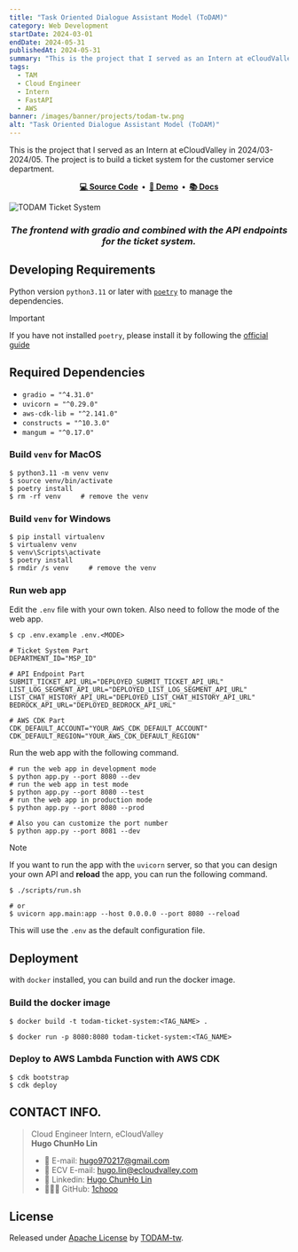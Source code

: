 ```yaml
---
title: "Task Oriented Dialogue Assistant Model (ToDAM)"
category: Web Development
startDate: 2024-03-01
endDate: 2024-05-31
publishedAt: 2024-05-31
summary: "This is the project that I served as an Intern at eCloudValley in 2024/03-2024/05. The project is to build a ticket system for the customer service department."
tags: 
  - TAM
  - Cloud Engineer
  - Intern
  - FastAPI
  - AWS
banner: /images/banner/projects/todam-tw.png
alt: "Task Oriented Dialogue Assistant Model (ToDAM)"
---
```


This is the project that I served as an Intern at eCloudValley in 2024/03-2024/05. The project is to build a ticket system for the customer service department.

<div align="center">
  <strong>
    <a href="https://github.com/TODAM-tw/todam-ticket-system">💻 Source Code</a>&nbsp;&nbsp;&bull;&nbsp;
    <a href="https://youtu.be/i86gxusBZNY">🎥 Demo</a>&nbsp;&nbsp;&bull;&nbsp;
    <a href="https://github.com/TODAM-tw/todam-ticket-system/tree/main/docs">📚 Docs</a>
  </strong>
</div>

![TODAM Ticket System](https://github.com/TODAM-tw/todam-ticket-system/raw/main/docs/imgs/cover.png)


<h3 align="center">
    <b><i>The frontend with gradio and combined with the API endpoints for the ticket system.</i></b>
</h3>

## Developing Requirements

Python version `python3.11` or later with [`poetry`](https://python-poetry.org/) to manage the dependencies.

> [!IMPORTANT]
> If you have not installed `poetry`, please install it by following the [official guide](https://python-poetry.org/docs/#installation)

## Required Dependencies

- `gradio = "^4.31.0"`
- `uvicorn = "^0.29.0"`
- `aws-cdk-lib = "^2.141.0"`
- `constructs = "^10.3.0"`
- `mangum = "^0.17.0"`

### Build `venv` for **MacOS**
```shell
$ python3.11 -m venv venv
$ source venv/bin/activate
$ poetry install
$ rm -rf venv     # remove the venv
```

### Build `venv` for **Windows**
```shell
$ pip install virtualenv
$ virtualenv venv
$ venv\Scripts\activate
$ poetry install
$ rmdir /s venv     # remove the venv
```

### Run web app

Edit the `.env` file with your own token. Also need to follow the mode of the web app.

```shell
$ cp .env.example .env.<MODE>
```

```shell
# Ticket System Part
DEPARTMENT_ID="MSP_ID"

# API Endpoint Part
SUBMIT_TICKET_API_URL="DEPLOYED_SUBMIT_TICKET_API_URL"
LIST_LOG_SEGMENT_API_URL="DEPLOYED_LIST_LOG_SEGMENT_API_URL"
LIST_CHAT_HISTORY_API_URL="DEPLOYED_LIST_CHAT_HISTORY_API_URL"
BEDROCK_API_URL="DEPLOYED_BEDROCK_API_URL"

# AWS CDK Part
CDK_DEFAULT_ACCOUNT="YOUR_AWS_CDK_DEFAULT_ACCOUNT"
CDK_DEFAULT_REGION="YOUR_AWS_CDK_DEFAULT_REGION"
```

Run the web app with the following command.

```shell
# run the web app in development mode
$ python app.py --port 8080 --dev
# run the web app in test mode
$ python app.py --port 8080 --test
# run the web app in production mode
$ python app.py --port 8080 --prod

# Also you can customize the port number
$ python app.py --port 8081 --dev
```

> [!NOTE]
> If you want to run the app with the `uvicorn` server, so that you can design your own API and **reload** the app, you can run the following command.
> ```shell
> $ ./scripts/run.sh
> 
> # or
> $ uvicorn app.main:app --host 0.0.0.0 --port 8080 --reload
> ```
>
> This will use the `.env` as the default configuration file.

## Deployment

with `docker` installed, you can build and run the docker image.

### Build the docker image

```shell
$ docker build -t todam-ticket-system:<TAG_NAME> .

$ docker run -p 8080:8080 todam-ticket-system:<TAG_NAME>
```


### Deploy to AWS Lambda Function with AWS CDK

```shell
$ cdk bootstrap
$ cdk deploy
```

## CONTACT INFO.

> Cloud Engineer Intern, eCloudValley <br />
> **Hugo ChunHo Lin**
> 
> - 📩 E-mail: <a href="mailto:hugo970217@gmail.com">hugo970217@gmail.com</a>
> - 📩 ECV E-mail: <a href="mailto:hugo.lin@ecloudvalley.com">hugo.lin@ecloudvalley.com</a>
> - 🧳 Linkedin: <a href="https://www.linkedin.com/in/1chooo/">Hugo ChunHo Lin</a>
> - 👨🏻‍💻 GitHub: <a href="https://github.com/1chooo">1chooo</a>

## License
Released under [Apache License](./LICENSE) by [TODAM-tw](https://github.com/TODAM-tw).
